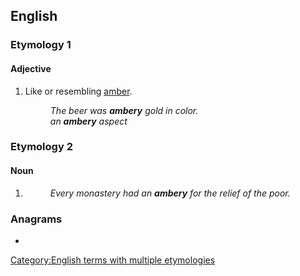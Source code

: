 ==English==

===Etymology 1===
{{suffix|en|amber|y}}

====Adjective====
{{en-adj}}

# Like or resembling [[amber]].
#: ''The beer was '''ambery''' gold in color.''
#: ''an '''ambery''' aspect''

===Etymology 2===

====Noun====
{{en-noun}}

# {{obsolete form of|en|ambry}}
#: ''Every monastery had an '''ambery''' for the relief of the poor.''

===Anagrams===
* {{anagrams|en|a=abemry|Mabery|Mabrey}}

[[Category:English terms with multiple etymologies]]